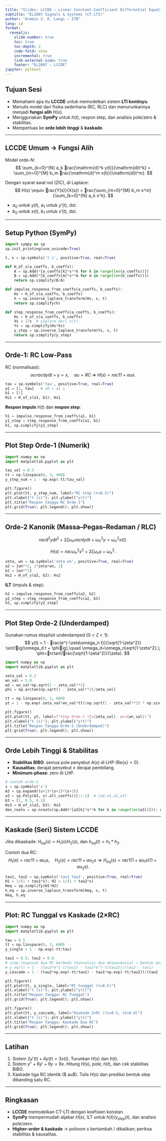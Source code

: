 ```yaml
---
title: "Slides: LCCDE — Linear Constant-Coefficient Differential Equations"
subtitle: "EL2007 Signals & Systems (CT-LTI)"
author: "Armein Z. R. Langi — ITB"
lang: id
format:
  revealjs:
    slide-number: true
    toc: true
    toc-depth: 2
    code-fold: show
    incremental: true
    link-external-icon: true
    footer: "EL2007 — LCCDE"
jupyter: python3
---
```


## Tujuan Sesi

- Memahami apa itu **LCCDE** untuk memodelkan sistem **LTI kontinyu**.  
- Menulis model dari fisika sederhana (RC, RLC) dan menurunkannya menjadi **fungsi alih** $H(s)$.  
- Menggunakan **SymPy** untuk $h(t)$, respon step, dan analisis pole/zero & stabilitas.  
- Memperluas ke **orde lebih tinggi** & **kaskade**.

---

## LCCDE Umum → Fungsi Alih

Model orde-$N$:
$$
\sum_{k=0}^{N} a_k rac{\mathrm{d}^k y(t)}{\mathrm{d}t^k}
= \sum_{m=0}^{M} b_m rac{\mathrm{d}^m x(t)}{\mathrm{d}t^m}.
$$

Dengan syarat awal nol (ZIC), di Laplace:
$$
H(s) \equiv rac{Y(s)}{X(s)} =
rac{\sum_{m=0}^{M} b_m s^m}{\sum_{k=0}^{N} a_k s^k}.
$$

::: incremental
- $a_0$ untuk $y(t)$, $a_1$ untuk $y'(t)$, dst.  
- $b_0$ untuk $x(t)$, $b_1$ untuk $x'(t)$, dst.
:::

---

## Setup Python (SymPy)

```python
import sympy as sp
sp.init_printing(use_unicode=True)

t, s = sp.symbols('t s', positive=True, real=True)

def H_of_s(a_coeffs, b_coeffs):
    A = sp.Add(*[a_coeffs[k]*s**k for k in range(len(a_coeffs))])
    B = sp.Add(*[b_coeffs[m]*s**m for m in range(len(b_coeffs))])
    return sp.simplify(B/A)

def impulse_response_from_coeffs(a_coeffs, b_coeffs):
    Hs = H_of_s(a_coeffs, b_coeffs)
    h = sp.inverse_laplace_transform(Hs, s, t)
    return sp.simplify(h)

def step_response_from_coeffs(a_coeffs, b_coeffs):
    Hs = H_of_s(a_coeffs, b_coeffs)
    Xs = 1/s  # Laplace dari u(t)
    Ys = sp.simplify(Hs*Xs)
    y_step = sp.inverse_laplace_transform(Ys, s, t)
    return sp.simplify(y_step)
```

---

## Orde-1: RC Low-Pass

RC (normalisasi):
$$
	au\,rac{\mathrm{d}y}{\mathrm{d}t} + y = x, \quad 	au=RC
\;\Rightarrow\;
H(s)=rac{1}{1+	au s}.
$$

```python
tau = sp.symbols('tau', positive=True, real=True)
a1 = [1, tau]   # a0 + a1 s
b1 = [1]
Hs1 = H_of_s(a1, b1); Hs1
```

**Respon impuls** $h(t)$ dan **respon step**:
```python
h1 = impulse_response_from_coeffs(a1, b1)
y1_step = step_response_from_coeffs(a1, b1)
h1, sp.simplify(y1_step)
```

---

## Plot Step Orde-1 (Numerik)

```python
import numpy as np
import matplotlib.pyplot as plt

tau_val = 0.5
tt = np.linspace(0, 3, 400)
y_step_num = 1 - np.exp(-tt/tau_val)

plt.figure()
plt.plot(tt, y_step_num, label="RC step (τ=0.5)")
plt.xlabel("t (s)"); plt.ylabel("y(t)")
plt.title("Respon Tangga RC Orde-1")
plt.grid(True); plt.legend(); plt.show()
```

---

## Orde-2 Kanonik (Massa–Pegas–Redaman / RLC)

$$
rac{\mathrm{d}^2 y}{\mathrm{d}t^2} + 2\zeta\omega_n rac{\mathrm{d}y}{\mathrm{d}t} + \omega_n^2 y
= \omega_n^2 x(t).
$$

$$
H(s)=rac{\omega_n^2}{s^2 + 2\zeta \omega_n s + \omega_n^2}.
$$

```python
zeta, wn = sp.symbols('zeta wn', positive=True, real=True)
a2 = [wn**2, 2*zeta*wn, 1]
b2 = [wn**2]
Hs2 = H_of_s(a2, b2); Hs2
```

**ILT** (impuls & step):
```python
h2 = impulse_response_from_coeffs(a2, b2)
y2_step = step_response_from_coeffs(a2, b2)
h2, sp.simplify(y2_step)
```

---

## Plot Step Orde-2 (Underdamped)

Gunakan rumus eksplisit underdamped ($0<\zeta<1$):
$$
y(t) = 1 - rac{e^{-\zeta\omega_n t}}{\sqrt{1-\zeta^2}}
\sin\!ig(\omega_d t + \phiig),\quad
\omega_d=\omega_n\sqrt{1-\zeta^2},\;
\phi=rctan\!rac{\sqrt{1-\zeta^2}}{\zeta}.
$$

```python
import numpy as np
import matplotlib.pyplot as plt

zeta_val = 0.2
wn_val = 5.0
wd = wn_val*np.sqrt(1 - zeta_val**2)
phi = np.arctan(np.sqrt(1 - zeta_val**2)/zeta_val)

tt = np.linspace(0, 3, 600)
yt = 1 - np.exp(-zeta_val*wn_val*tt)/np.sqrt(1 - zeta_val**2) * np.sin(wd*tt + phi)

plt.figure()
plt.plot(tt, yt, label=f"Step Orde-2 (ζ={zeta_val}, ωn={wn_val})")
plt.xlabel("t (s)"); plt.ylabel("y(t)")
plt.title("Respon Tangga Orde-2 (Underdamped)")
plt.grid(True); plt.legend(); plt.show()
```

---

## Orde Lebih Tinggi & Stabilitas

- **Stabilitas BIBO**: semua pole penyebut $A(s)$ di LHP (Re$\{s\}<0$).  
- **Kausalitas**: derajat penyebut $\ge$ derajat pembilang.  
- **Minimum-phase**: zero di LHP.

```python
# contoh orde-3
s = sp.symbols('s')
A3 = sp.expand((s+1)*(s+2)*(s+3))
a3 = sp.Poly(A3, s).all_coeffs()[::-1]  # [a0,a1,a2,a3]
b3 = [1, 0.5, 0.1]
Hs3 = H_of_s(a3, b3); Hs3
den_roots = sp.nroots(sp.Add(*[a3[k]*s**k for k in range(len(a3))])); den_roots
```

---

## Kaskade (Seri) Sistem LCCDE

Jika dikaskade: $H_{eq}(s)=H_1(s)H_2(s)$, dan $h_{eq}(t)=h_1*h_2$.

Contoh dua RC:
$$
H_1(s)=rac{1}{1+	au_1 s},\quad
H_2(s)=rac{1}{1+	au_2 s}\Rightarrow
H_{eq}(s)=rac{1}{(1+	au_1 s)(1+	au_2 s)}.
$$

```python
tau1, tau2 = sp.symbols('tau1 tau2', positive=True, real=True)
H1 = 1/(1 + tau1*s); H2 = 1/(1 + tau2*s)
Heq = sp.simplify(H1*H2)
h_eq = sp.inverse_laplace_transform(Heq, s, t)
Heq, h_eq
```

---

## Plot: RC Tunggal vs Kaskade (2×RC)

```python
import numpy as np
import matplotlib.pyplot as plt

tau = 0.5
tt = np.linspace(0, 3, 600)
y_single = 1 - np.exp(-tt/tau)

tau1 = 0.5; tau2 = 0.8
# step response dua RC berbeda (konvolusi dua eksponensial → bentuk analitik)
# y_eq(t) = 1 - (tau2*e^{-t/tau1} - tau1*e^{-t/tau2})/(tau2 - tau1)
y_cascade = 1 - (tau2*np.exp(-tt/tau1) - tau1*np.exp(-tt/tau2))/(tau2 - tau1)

plt.figure()
plt.plot(tt, y_single, label="RC tunggal (τ=0.5)")
plt.xlabel("t (s)"); plt.ylabel("y(t)")
plt.title("Respon Tangga: RC Tunggal")
plt.grid(True); plt.legend(); plt.show()

plt.figure()
plt.plot(tt, y_cascade, label="Kaskade 2×RC (τ1=0.5, τ2=0.8)")
plt.xlabel("t (s)"); plt.ylabel("y(t)")
plt.title("Respon Tangga: Kaskade Dua RC")
plt.grid(True); plt.legend(); plt.show()
```

---

## Latihan

1. Sistem $2y'(t)+4y(t)=3x(t)$. Turunkan $H(s)$ dan $h(t)$.  
2. Sistem $y''+6y'+9y=9x$. Hitung $H(s)$, pole, $h(t)$, dan cek stabilitas BIBO.  
3. Kaskade tiga RC identik ($	au$). Tulis $H(s)$ dan prediksi bentuk step dibanding satu RC.

---

## Ringkasan

- **LCCDE** memodelkan CT-LTI dengan koefisien konstan.  
- **SymPy** mempermudah aljabar $H(s)$, ILT untuk $h(t)$/$y_{step}(t)$, dan analisis pole/zero.  
- **Higher-order & kaskade** → polinom $s$ bertambah / dikalikan; periksa stabilitas & kausalitas.
